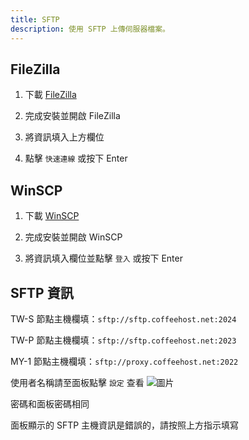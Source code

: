 ```yaml
---
title: SFTP
description: 使用 SFTP 上傳伺服器檔案。
---
```



## FileZilla

1. 下載 [FileZilla](https://filezilla-project.org/download.php?type=client)

2. 完成安裝並開啟 FileZilla

3. 將資訊填入上方欄位

4. 點擊 `快速連線` 或按下 Enter

## WinSCP

1. 下載 [WinSCP](https://winscp.net/eng/download.php)

2. 完成安裝並開啟 WinSCP

3. 將資訊填入欄位並點擊 `登入` 或按下 Enter

## SFTP 資訊

TW-S 節點主機欄填：`sftp://sftp.coffeehost.net:2024`

TW-P 節點主機欄填：`sftp://sftp.coffeehost.net:2023`

MY-1 節點主機欄填：`sftp://proxy.coffeehost.net:2022`

使用者名稱請至面板點擊 `設定` 查看
![圖片](/images/panel/files/sftp.png)

密碼和面板密碼相同

<Callout title="警告" type="warn">
  面板顯示的 SFTP 主機資訊是錯誤的，請按照上方指示填寫
</Callout>
